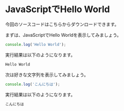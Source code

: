 
# JavaScriptでHello World

今回のソースコードは<GetCodeLink>こちら</GetCodeLink>からダウンロードできます。

まずは、JavaScriptでHello Worldを表示してみましょう。

```js filename="index.js"
console.log('Hello World');
```

実行結果は以下のようになります。

```bash
Hello World
```

次は好きな文字列を表示してみましょう。

```js filename="index.js"
console.log('こんにちは');
```

実行結果は以下のようになります。

```bash
こんにちは
```
